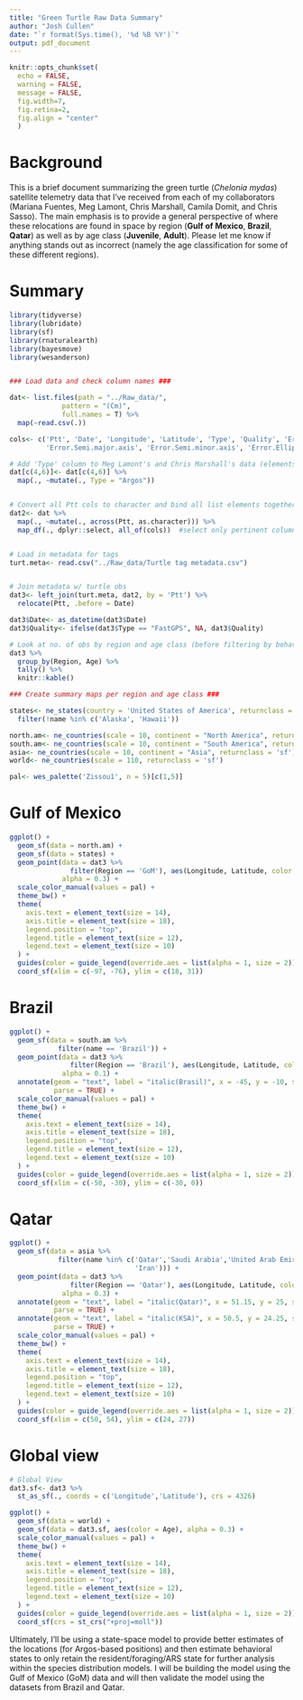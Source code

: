 ```yaml
---
title: "Green Turtle Raw Data Summary"
author: "Josh Cullen"
date: "`r format(Sys.time(), '%d %B %Y')`"
output: pdf_document
---
```


```r
knitr::opts_chunk$set(
  echo = FALSE,
  warning = FALSE,
  message = FALSE,
  fig.width=7,
  fig.retina=2,
  fig.align = "center"
  )
```

# Background

This is a brief document summarizing the green turtle (*Chelonia mydas*) satellite telemetry data that I've received from each of my collaborators (Mariana Fuentes, Meg Lamont, Chris Marshall, Camila Domit, and Chris Sasso). The main emphasis is to provide a general perspective of where these relocations are found in space by region (**Gulf of Mexico**, **Brazil**, **Qatar**) as well as by age class (**Juvenile**, **Adult**). Please let me know if anything stands out as incorrect (namely the age classification for some of these different regions).


# Summary

```r

library(tidyverse)
library(lubridate)
library(sf)
library(rnaturalearth)
library(bayesmove)
library(wesanderson)


### Load data and check column names ###

dat<- list.files(path = "../Raw_data/",
             pattern = "(Cm)",
             full.names = T) %>%
  map(~read.csv(.))

cols<- c('Ptt', 'Date', 'Longitude', 'Latitude', 'Type', 'Quality', 'Error.radius',
         'Error.Semi.major.axis', 'Error.Semi.minor.axis', 'Error.Ellipse.orientation')

# Add 'Type' column to Meg Lamont's and Chris Marshall's data (elements 4 and 6)
dat[c(4,6)]<- dat[c(4,6)] %>%
  map(., ~mutate(., Type = "Argos"))


# Convert all Ptt cols to character and bind all list elements together
dat2<- dat %>%
  map(., ~mutate(., across(Ptt, as.character))) %>%
  map_df(., dplyr::select, all_of(cols))  #select only pertinent columns


# Load in metadata for tags
turt.meta<- read.csv("../Raw_data/Turtle tag metadata.csv")


# Join metadata w/ turtle obs
dat3<- left_join(turt.meta, dat2, by = 'Ptt') %>%
  relocate(Ptt, .before = Date)
```


```r

dat3$Date<- as_datetime(dat3$Date)
dat3$Quality<- ifelse(dat3$Type == "FastGPS", NA, dat3$Quality)
```


```r

# Look at no. of obs by region and age class (before filtering by behavioral state)
dat3 %>%
  group_by(Region, Age) %>%
  tally() %>% 
  knitr::kable()
```



```r

### Create summary maps per region and age class ###

states<- ne_states(country = 'United States of America', returnclass = 'sf') %>%
  filter(!name %in% c('Alaska', 'Hawaii'))

north.am<- ne_countries(scale = 10, continent = "North America", returnclass = 'sf')
south.am<- ne_countries(scale = 10, continent = "South America", returnclass = 'sf')
asia<- ne_countries(scale = 10, continent = "Asia", returnclass = 'sf')
world<- ne_countries(scale = 110, returnclass = 'sf')

pal<- wes_palette('Zissou1', n = 5)[c(1,5)]

```



# Gulf of Mexico
```r

ggplot() +
  geom_sf(data = north.am) +
  geom_sf(data = states) +
  geom_point(data = dat3 %>%
               filter(Region == 'GoM'), aes(Longitude, Latitude, color = Age),
             alpha = 0.3) +
  scale_color_manual(values = pal) +
  theme_bw() +
  theme(
    axis.text = element_text(size = 14),
    axis.title = element_text(size = 18),
    legend.position = "top",
    legend.title = element_text(size = 12),
    legend.text = element_text(size = 10)
  ) +
  guides(color = guide_legend(override.aes = list(alpha = 1, size = 2))) +
  coord_sf(xlim = c(-97, -76), ylim = c(18, 31))
```


# Brazil
```r

ggplot() +
  geom_sf(data = south.am %>%
            filter(name == 'Brazil')) +
  geom_point(data = dat3 %>%
               filter(Region == 'Brazil'), aes(Longitude, Latitude, color = Age),
             alpha = 0.1) +
  annotate(geom = "text", label = "italic(Brasil)", x = -45, y = -10, size = 8,
           parse = TRUE) +
  scale_color_manual(values = pal) +
  theme_bw() +
  theme(
    axis.text = element_text(size = 14),
    axis.title = element_text(size = 18),
    legend.position = "top",
    legend.title = element_text(size = 12),
    legend.text = element_text(size = 10)
  ) +
  guides(color = guide_legend(override.aes = list(alpha = 1, size = 2))) +
  coord_sf(xlim = c(-50, -30), ylim = c(-30, 0))
```


# Qatar
```r

ggplot() +
  geom_sf(data = asia %>%
            filter(name %in% c('Qatar','Saudi Arabia','United Arab Emirates','Bahrain',
                               'Iran'))) +
  geom_point(data = dat3 %>%
               filter(Region == 'Qatar'), aes(Longitude, Latitude, color = Age),
             alpha = 0.3) +
  annotate(geom = "text", label = "italic(Qatar)", x = 51.15, y = 25, size = 6,
           parse = TRUE) +
  annotate(geom = "text", label = "italic(KSA)", x = 50.5, y = 24.25, size = 6,
           parse = TRUE) +
  scale_color_manual(values = pal) +
  theme_bw() +
  theme(
    axis.text = element_text(size = 14),
    axis.title = element_text(size = 18),
    legend.position = "top",
    legend.title = element_text(size = 12),
    legend.text = element_text(size = 10)
  ) +
  guides(color = guide_legend(override.aes = list(alpha = 1, size = 2))) +
  coord_sf(xlim = c(50, 54), ylim = c(24, 27))
```


# Global view

```r

# Global View
dat3.sf<- dat3 %>% 
  st_as_sf(., coords = c('Longitude','Latitude'), crs = 4326)

ggplot() +
  geom_sf(data = world) +
  geom_sf(data = dat3.sf, aes(color = Age), alpha = 0.3) +
  scale_color_manual(values = pal) +
  theme_bw() +
  theme(
    axis.text = element_text(size = 14),
    axis.title = element_text(size = 18),
    legend.position = "top",
    legend.title = element_text(size = 12),
    legend.text = element_text(size = 10)
  ) +
  guides(color = guide_legend(override.aes = list(alpha = 1, size = 2))) +
  coord_sf(crs = st_crs("+proj=moll"))
```



Ultimately, I'll be using a state-space model to provide better estimates of the locations (for Argos-based positions) and then estimate behavioral states to only retain the resident/foraging/ARS state for further analysis within the species distribution models. I will be building the model using the Gulf of Mexico (GoM) data and will then validate the model using the datasets from Brazil and Qatar.
